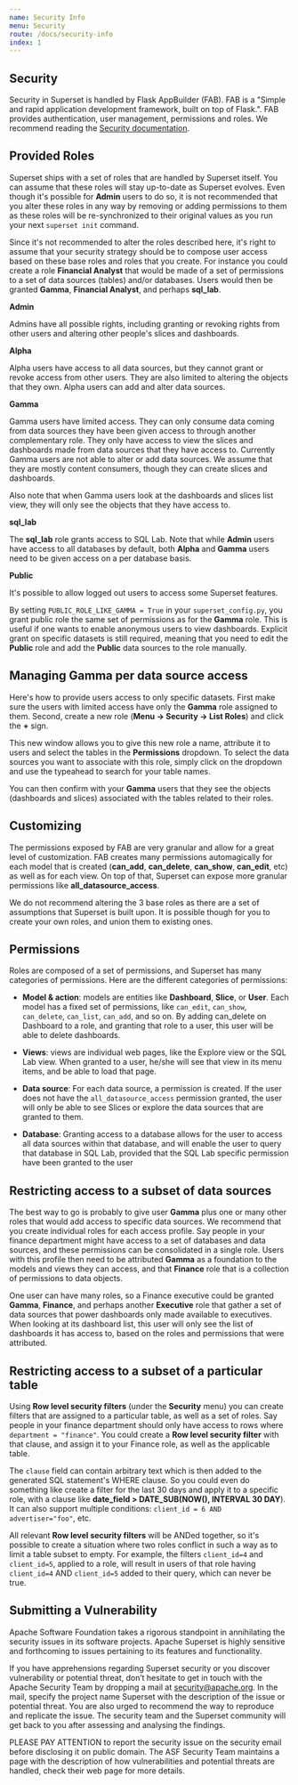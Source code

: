 ```yaml
---
name: Security Info 
menu: Security
route: /docs/security-info
index: 1 
---
```


## Security

Security in Superset is handled by Flask AppBuilder (FAB). FAB is a "Simple and rapid application 
development framework, built on top of Flask.". FAB provides authentication, user management,
permissions and roles. We recommend reading the 
[Security documentation](https://flask-appbuilder.readthedocs.io/en/latest/security.html).

## Provided Roles

Superset ships with a set of roles that are handled by Superset itself. You can assume that these 
roles will stay up-to-date as Superset evolves. Even though it's possible for **Admin** 
users to do so, it is not recommended that you alter these roles in any way by removing 
or adding permissions to them as these roles will be re-synchronized to their original 
values as you run your next `superset init` command.

Since it's not recommended to alter the roles described here, it's right to assume that your 
security strategy should be to compose user access based on these base roles and roles that you 
create. For instance you could create a role **Financial Analyst** that would be made of a set 
of permissions to a set of data sources (tables) and/or databases. Users would then 
be granted **Gamma**, **Financial Analyst**, and perhaps **sql_lab**.

**Admin**

Admins have all possible rights, including granting or revoking rights from other users and 
altering other people's slices and dashboards.

**Alpha**

Alpha users have access to all data sources, but they cannot grant or revoke access from other 
users. They are also limited to altering the objects that they own. Alpha users can add and 
alter data sources.

**Gamma**

Gamma users have limited access. They can only consume data coming from data sources they have 
been given access to through another complementary role. They only have access to view the slices 
and dashboards made from data sources that they have access to. Currently Gamma users are not 
able to alter or add data sources. We assume that they are mostly content consumers, 
though they can create slices and dashboards.

Also note that when Gamma users look at the dashboards and slices list view, they will only see 
the objects that they have access to.

**sql_lab**

The **sql_lab** role grants access to SQL Lab. Note that while **Admin** users have access to 
all databases by default, both **Alpha** and **Gamma** users need to be given access on 
a per database basis.

**Public**

It's possible to allow logged out users to access some Superset features.

By setting `PUBLIC_ROLE_LIKE_GAMMA = True` in your `superset_config.py`, you grant public 
role the same set of permissions as for the **Gamma** role. This is useful if one wants to 
enable anonymous users to view dashboards. Explicit grant on specific datasets is still 
required, meaning that you need to edit the **Public** role and 
add the **Public** data sources to the role manually.

## Managing Gamma per data source access

Here's how to provide users access to only specific datasets. First make sure the users with 
limited access have only the **Gamma** role assigned to them. Second, create a new role 
(**Menu -> Security -> List Roles**) and click the **+** sign.

This new window allows you to give this new role a name, attribute it to users and select 
the tables in the **Permissions** dropdown. To select the data sources you 
want to associate with this role, simply click on the dropdown and use the typeahead to search 
for your table names.

You can then confirm with your **Gamma** users that they see the objects (dashboards and 
slices) associated with the tables related to their roles.

## Customizing

The permissions exposed by FAB are very granular and allow for a great 
level of customization. FAB creates many permissions automagically for each model that is 
created (**can_add**, **can_delete**, **can_show**, **can_edit**, etc) as well as for each view. 
On top of that, Superset can expose more granular permissions like **all_datasource_access**.

We do not recommend altering the 3 base roles as there are a set of assumptions that 
Superset is built upon. It is possible though for you to create your 
own roles, and union them to existing ones.

## Permissions

Roles are composed of a set of permissions, and Superset has many categories of permissions. 
Here are the different categories of permissions:

- **Model & action**: models are entities like **Dashboard**, **Slice**, or **User**. Each 
model has a fixed set of permissions, like `can_edit`, `can_show`, 
`can_delete`, `can_list`, `can_add`, and so on. By adding can_delete on 
Dashboard to a role, and granting that role to a user, this user will be 
able to delete dashboards.

- **Views**: views are individual web pages, like the Explore view or the SQL Lab view. 
When granted to a user, he/she will see that view in its menu items, and 
be able to load that page.

- **Data source**: For each data source, a permission is created. If the user does not 
have the `all_datasource_access` permission granted, the user will only be 
able to see Slices or explore the data sources that are granted to them.

- **Database**: Granting access to a database allows for the user to access all data 
sources within that database, and will enable the user to query that database 
in SQL Lab, provided that the SQL Lab specific permission have been granted to the user

## Restricting access to a subset of data sources

The best way to go is probably to give user **Gamma** plus one or many other roles that 
would add access to specific data sources. We recommend that you create individual roles 
for each access profile. Say people in your finance department might have access to a set 
of databases and data sources, and these permissions can be consolidated in a single role. 
Users with this profile then need to be attributed **Gamma** as a foundation to the models 
and views they can access, and that **Finance** role 
that is a collection of permissions to data objects.

One user can have many roles, so a Finance executive could be granted 
**Gamma**, **Finance**, and perhaps another **Executive** role that gather a set of data 
sources that power dashboards only made available to executives. When looking at its 
dashboard list, this user will only see the list of dashboards it 
has access to, based on the roles and permissions that were attributed.

## Restricting access to a subset of a particular table

Using **Row level security filters** (under the **Security** menu) you can create filters 
that are assigned to a particular table, as well as a set of roles. Say people 
in your finance department should only have access to rows where `department = "finance"`. 
You could create a **Row level security filter** with that clause, and assign it to your 
Finance role, as well as the applicable table.

The `clause` field can contain arbitrary text which is then added to the generated SQL 
statement's WHERE clause. So you could even do something like create a filter for the 
last 30 days and apply it to a specific role, with a clause like 
**date_field > DATE_SUB(NOW(), INTERVAL 30 DAY**). It can also 
support multiple conditions: `client_id = 6 AND advertiser="foo"`, etc.

All relevant **Row level security filters** will be ANDed together, so it's possible 
to create a situation where two roles conflict in such a way 
as to limit a table subset to empty. For example, the filters `client_id=4` 
and `client_id=5`, applied to a role, will result 
in users of that role having `client_id=4` AND `client_id=5` added to their query, which can never be true.


## Submitting a Vulnerability

Apache Software Foundation takes a rigorous standpoint in annihilating the security issues in its
software projects. Apache Superset is highly sensitive and forthcoming to issues pertaining to its
features and functionality.

If you have apprehensions regarding Superset security or you discover vulnerability or potential
threat, don’t hesitate to get in touch with the Apache Security Team by dropping a mail at
security@apache.org. In the mail, specify the project name Superset with the description of the
issue or potential threat. You are also urged to recommend the way to reproduce and replicate the
issue. The security team and the Superset community will get back to you after assessing and
analysing the findings.

PLEASE PAY ATTENTION to report the security issue on the security email before disclosing it on
public domain. The ASF Security Team maintains a page with the description of how vulnerabilities
and potential threats are handled, check their web page for more details.
